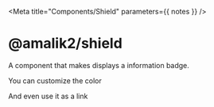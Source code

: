 


<Meta title="Components/Shield" parameters={{ notes }} />

# @amalik2/shield

A component that makes displays a information badge.

<Canvas>
  <Story name="Version">
    <Shield label="version" message="1.0.0" />
  </Story>
</Canvas>

You can customize the color

<Canvas>
  <Story name="Accessibility">
    <Shield label="a11y" message="reduced-motion" color="#c9007a" />
  </Story>
</Canvas>

And even use it as a link

<Canvas>
  <Story name="Url">
    <Shield label="search" message="google" url="https://google.com" />
  </Story>
</Canvas>
